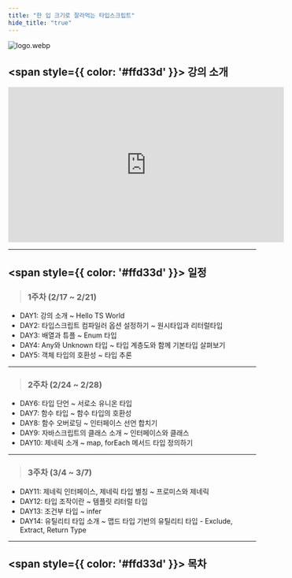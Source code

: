 ```yaml
---
title: "한 입 크기로 잘라먹는 타입스크립트"
hide_title: "true"
---
```


![logo.webp](../../../static/img/%ED%95%9C%20%EC%9E%85%20%ED%81%AC%EA%B8%B0%EB%A1%9C%20%EC%9E%98%EB%9D%BC%EB%A8%B9%EB%8A%94%20%ED%83%80%EC%9E%85%EC%8A%A4%ED%81%AC%EB%A6%BD%ED%8A%B8/logo.webp)
## <span style={{ color: '#ffd33d' }}> 강의 소개 </span>
<iframe width="560" height="315" src="https://www.youtube.com/embed/rkezT_AiEQM?si=NsB1G_qvJ1vgbfhY" title="YouTube video player" frameborder="0" allow="accelerometer; autoplay; clipboard-write; encrypted-media; gyroscope; picture-in-picture; web-share" referrerpolicy="strict-origin-when-cross-origin" allowfullscreen></iframe>

---

## <span style={{ color: '#ffd33d' }}> 일정 </span>

>### 1주차 (2/17 ~ 2/21)
- DAY1: 강의 소개 ~ Hello TS World
- DAY2: 타입스크립트 컴파일러 옵션 설정하기 ~ 원시타입과 리터럴타입
- DAY3: 배열과 튜플 ~ Enum 타입
- DAY4: Any와 Unknown 타입 ~ 타입 계층도와 함께 기본타입 살펴보기
- DAY5: 객체 타입의 호환성 ~ 타입 추론

---

>### 2주차 (2/24 ~ 2/28)
- DAY6: 타입 단언 ~ 서로소 유니온 타입
- DAY7: 함수 타입 ~ 함수 타입의 호환성
- DAY8: 함수 오버로딩 ~ 인터페이스 선언 합치기
- DAY9: 자바스크립트의 클래스 소개 ~ 인터페이스와 클래스
- DAY10: 제네릭 소개 ~ map, forEach 메서드 타입 정의하기

---

>### 3주차 (3/4 ~ 3/7)
- DAY11: 제네릭 인터페이스, 제네릭 타입 별칭 ~ 프로미스와 제네릭
- DAY12: 타입 조작이란 ~ 템플릿 리터럴 타입
- DAY13: 조건부 타입 ~ infer
- DAY14: 유틸리티 타입 소개 ~ 맵드 타입 기반의 유틸리티 타입 - Exclude, Extract, Return Type








---
## <span style={{ color: '#ffd33d' }}> 목차 </span>
<FileList/>